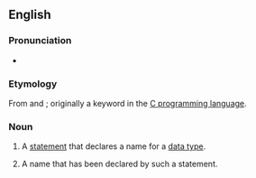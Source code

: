 ==English==

===Pronunciation===
*{{audio|en-uk-typedef.ogg|Audio (UK)|lang=en}}

===Etymology===
From {{term|type}} and {{term|definition}}; originally a keyword in the [[w:C programming language|C programming language]].

===Noun===
{{en-noun}}

# {{context|computing|lang=en}} A [[statement]] that declares a name for a [[data type]].
# {{context|computing|lang=en}} A name that has been declared by such a statement.